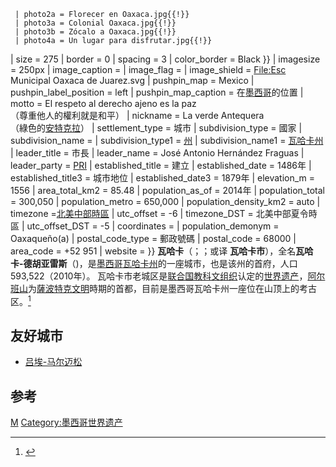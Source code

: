 {{Infobox settlement
| name = {{PAGENAME}}
| native_name = {{lang|es|Oaxaca}}
| other_name = {{lang|nah|Huāxyacac}}
| official_name = {{lang|es|Ciudad de Oaxaca de Juárez}}
| image_skyline = {{Photomontage
  | photo1a = MonteAlbanWest.jpg{{!}}
  | photo1b = El teatro Macedonio Alcalá Oaxaca Mexico.jpg{{!}}
  | photo2a = Florecer en Oaxaca.jpg{{!}}
  | photo3a = Colonial Oaxaca.jpg{{!}}
  | photo3b = Zócalo a Oaxaca.jpg{{!}}
  | photo4a = Un lugar para disfrutar.jpg{{!}}
| size = 275
| border = 0
| spacing = 3
| color_border = Black
}}
| imagesize = 250px
| image_caption = 
| image_flag = 
| image_shield = File:Esc Municipal Oaxaca de Juarez.svg
| pushpin_map = Mexico
| pushpin_label_position = left
| pushpin_map_caption = {{PAGENAME}}在[[墨西哥|墨西哥]]的位置
| motto = El respeto al derecho ajeno es la paz{{es}}<br>（尊重他人的權利就是和平）
| nickname = La verde Antequera{{es}}<br>（綠色的[[安特克拉|安特克拉]]）
| settlement_type = 城市
| subdivision_type = 國家
| subdivision_name = {{MEX}}
| subdivision_type1 = [[墨西哥行政區劃|州]]
| subdivision_name1 = [[瓦哈卡州|瓦哈卡州]]
| leader_title = 市長
| leader_name = José Antonio Hernández Fraguas
| leader_party = [[革命制度黨|PRI]]
| established_title = 建立
| established_date = 1486年
| established_title3 = 城市地位
| established_date3 = 1879年
| elevation_m = 1556
| area_total_km2 = 85.48
| population_as_of = 2014年
| population_total = 300,050
| population_metro = 650,000
| population_density_km2 = auto
| timezone =[[北美中部時區|北美中部時區]]
| utc_offset = -6
| timezone_DST = 北美中部夏令時區
| utc_offset_DST = -5
| coordinates = {{coord|17.083333333333|-96.75|region:|display=inline,title}}
| population_demonym = Oaxaqueño(a)
| postal_code_type = 郵政號碼
| postal_code = 68000
| area_code = +52 951
| website = {{url|http://www.municipiodeoaxaca.gob.mx}} {{es}}}}
'''瓦哈卡'''（{{lang-es|Ciudad de Oaxaca}}；{{lang-nah|Huāxyacac}}；或译 '''瓦哈卡市'''），全名'''瓦哈卡-德胡亚雷斯'''（{{lang-es|Oaxaca de Juárez}})，是[[墨西哥|墨西哥]][[瓦哈卡州|瓦哈卡州]]的一座城市，也是该州的首府，人口593,522（2010年）。 瓦哈卡市老城区是[[联合国教科文组织|联合国教科文组织]]认定的[[世界遗产|世界遗产]]，[[阿尔班山|阿尔班山]]为[[薩波特克文明|薩波特克文明]]時期的首都，目前是墨西哥瓦哈卡州一座位在山顶上的考古区。<ref name="">{{Cite web |url=http://travel.sina.com.cn/world/2011-12-28/1539167002_3.shtml |title=混血之城瓦哈卡 浅尝墨西哥的“重口味” |access-date=2012-01-01 |archive-date=2021-04-08 |archive-url=https://web.archive.org/web/20210408022900/http://travel.sina.com.cn/world/2011-12-28/1539167002_3.shtml |dead-url=no }}</ref>

==友好城市==
* {{FRA}} [[吕埃-马尔迈松|吕埃-马尔迈松]]

==参考==
<references/>

{{mexico-stub}}
{{墨西哥世界遗产}}

[[Category:墨西哥城市|M]]
[[Category:墨西哥世界遗产|Category:墨西哥世界遗产]]